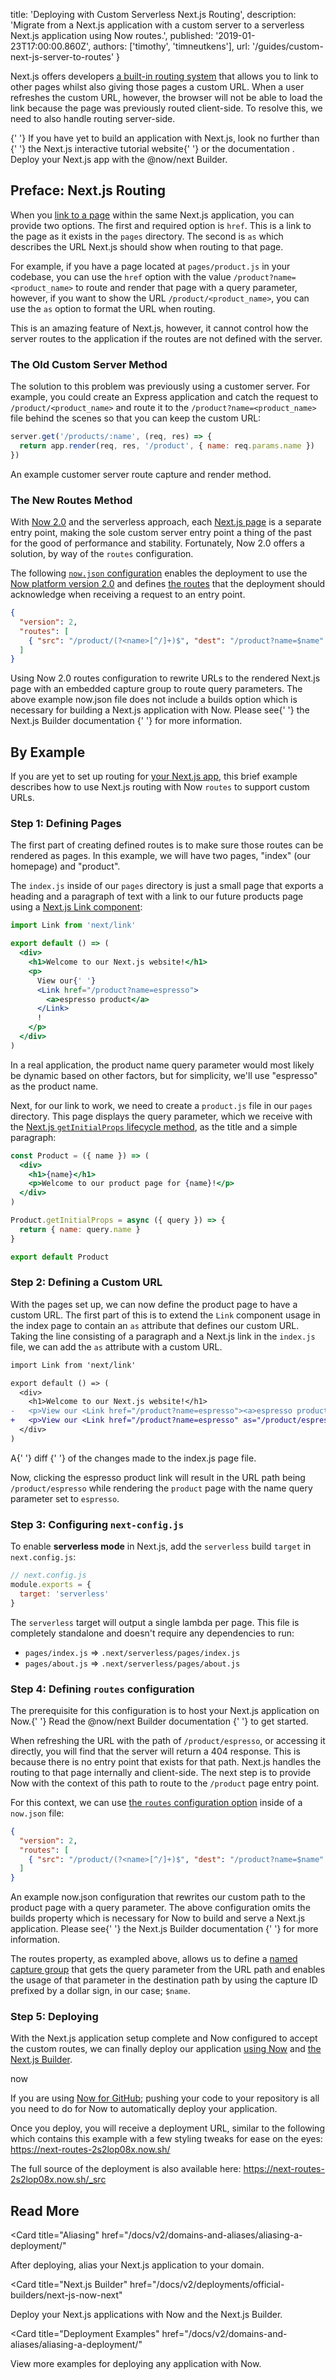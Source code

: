 
  title: 'Deploying with Custom Serverless Next.js Routing',
  description:
    'Migrate from a Next.js application with a custom server to a serverless Next.js application using Now routes.',
  published: '2019-01-23T17:00:00.860Z',
  authors: ['timothy', 'timneutkens'],
  url: '/guides/custom-next-js-server-to-routes'
}

Next.js offers developers [a built-in routing system](https://nextjs.org/docs/#routing) that allows you to link to other pages whilst also giving those pages a custom URL. When a user refreshes the custom URL, however, the browser will not be able to load the link because the page was previously routed client-side. To resolve this, we need to also handle routing server-side.

<Note>
  {' '}
  If you have yet to build an application with Next.js, look no further than<GenericLink href="https://nextjs.org/learn">
    {' '}
    the Next.js interactive tutorial website{' '}
  </GenericLink> or <GenericLink href="https://nextjs.org/docs">
    the documentation
  </GenericLink>. <GenericLink href="/docs/v2/deployments/official-builders/next-js-now-next">Deploy your Next.js app with the @now/next Builder.</GenericLink>
</Note>

## Preface: Next.js Routing

When you [link to a page](https://nextjs.org/docs/#routing) within the same Next.js application, you can provide two options. The first and required option is `href`. This is a link to the page as it exists in the `pages` directory. The second is `as` which describes the URL Next.js should show when routing to that page.

For example, if you have a page located at `pages/product.js` in your codebase, you can use the `href` option with the value `/product?name=<product_name>` to route and render that page with a query parameter, however, if you want to show the URL `/product/<product_name>`, you can use the `as` option to format the URL when routing.

This is an amazing feature of Next.js, however, it cannot control how the server routes to the application if the routes are not defined with the server.

### The Old Custom Server Method

The solution to this problem was previously using a customer server. For example, you could create an Express application and catch the request to `/product/<product_name>` and route it to the `/product?name=<product_name>` file behind the scenes so that you can keep the custom URL:

```js
server.get('/products/:name', (req, res) => {
  return app.render(req, res, '/product', { name: req.params.name })
})
```

<Caption>An example customer server route capture and render method.</Caption>

### The New Routes Method

With [Now 2.0](https://zeit.co/docs/v2/platform/upgrade-to-2-0/) and the serverless approach, each [Next.js page](https://zeit.co/docs/v2/deployments/official-builders/next-js-now-next/) is a separate entry point, making the sole custom server entry point a thing of the past for the good of performance and stability. Fortunately, Now 2.0 offers a solution, by way of the `routes` configuration.

The following [`now.json` configuration](/docs/v2/deployments/configuration) enables the deployment to use the [Now platform version 2.0](https://zeit.co/docs/v2/platform/overview/#versioning) and defines [the routes](/docs/v2/deployments/configuration#routes) that the deployment should acknowledge when receiving a request to an entry point.

```json
{
  "version": 2,
  "routes": [
    { "src": "/product/(?<name>[^/]+)$", "dest": "/product?name=$name" }
  ]
}
```

<Caption>
  Using Now 2.0 routes configuration to rewrite URLs to the rendered Next.js
  page with an embedded capture group to route query parameters.
</Caption>

<Note>
  The above example <InlineCode>now.json</InlineCode> file does not include a
  builds option which is necessary for building a Next.js application with Now.
  Please see{' '}
  <GenericLink href="/docs/v2/deployments/official-builders/next-js-now-next/#how-to-use-it">
    the Next.js Builder documentation
  </GenericLink>{' '}
  for more information.
</Note>

## By Example

If you are yet to set up routing for [your Next.js app](https://nextjs.org/docs/#setup), this brief example describes how to use Next.js routing with Now `routes` to support custom URLs.

### Step 1: Defining Pages

The first part of creating defined routes is to make sure those routes can be rendered as pages. In this example, we will have two pages, "index" (our homepage) and "product".

The `index.js` inside of our `pages` directory is just a small page that exports a heading and a paragraph of text with a link to our future products page using a [Next.js Link component](https://nextjs.org/docs/#with-link):

```jsx
import Link from 'next/link'

export default () => (
  <div>
    <h1>Welcome to our Next.js website!</h1>
    <p>
      View our{' '}
      <Link href="/product?name=espresso">
        <a>espresso product</a>
      </Link>
      !
    </p>
  </div>
)
```

<Note>
  In a real application, the product name query parameter would most likely be
  dynamic based on other factors, but for simplicity, we'll use "espresso" as
  the product name.
</Note>

Next, for our link to work, we need to create a `product.js` file in our `pages` directory. This page displays the query parameter, which we receive with the [Next.js `getInitialProps` lifecycle method](https://nextjs.org/docs/#fetching-data-and-component-lifecycle), as the title and a simple paragraph:

```jsx
const Product = ({ name }) => (
  <div>
    <h1>{name}</h1>
    <p>Welcome to our product page for {name}!</p>
  </div>
)

Product.getInitialProps = async ({ query }) => {
  return { name: query.name }
}

export default Product
```

### Step 2: Defining a Custom URL

With the pages set up, we can now define the product page to have a custom URL.
The first part of this is to extend the `Link` component usage in the index page to contain an `as` attribute that defines our custom URL. Taking the line consisting of a paragraph and a Next.js link in the `index.js` file, we can add the `as` attribute with a custom URL.

```diff
import Link from 'next/link'

export default () => (
  <div>
    <h1>Welcome to our Next.js website!</h1>
-   <p>View our <Link href="/product?name=espresso"><a>espresso product</a></Link>!</p>
+   <p>View our <Link href="/product?name=espresso" as="/product/espresso"><a>espresso product</a></Link>!</p>
  </div>
)
```

<Caption>
  A{' '}
  <GenericLink href="https://en.wikipedia.org/wiki/File_comparison">
    diff
  </GenericLink>{' '}
  of the changes made to the <InlineCode>index.js</InlineCode> page file.
</Caption>

Now, clicking the espresso product link will result in the URL path being `/product/espresso` while rendering the `product` page with the name query parameter set to `espresso`.

### Step 3: Configuring `next-config.js`

To enable **serverless mode** in Next.js, add the `serverless` build `target` in `next.config.js`:

```js
// next.config.js
module.exports = {
  target: 'serverless'
}
```

The `serverless` target will output a single lambda per page. This file is completely standalone and doesn't require any dependencies to run:

- `pages/index.js` => `.next/serverless/pages/index.js`
- `pages/about.js` => `.next/serverless/pages/about.js`

### Step 4: Defining `routes` configuration

<Note>
  The prerequisite for this configuration is to host your Next.js application on
  Now.{' '}
  <GenericLink href="/docs/v2/deployments/official-builders/next-js-now-next/">
    Read the @now/next Builder documentation
  </GenericLink>{' '}
  to get started.
</Note>

When refreshing the URL with the path of `/product/espresso`, or accessing it directly, you will find that the server will return a 404 response. This is because there is no entry point that exists for that path. Next.js handles the routing to that page internally and client-side. The next step is to provide Now with the context of this path to route to the `/product` page entry point.

For this context, we can use [the `routes` configuration option](/docs/v2/deployments/configuration#routes) inside of a `now.json` file:

```json
{
  "version": 2,
  "routes": [
    { "src": "/product/(?<name>[^/]+)$", "dest": "/product?name=$name" }
  ]
}
```

<Caption>
  An example <InlineCode>now.json</InlineCode> configuration that rewrites our
  custom path to the product page with a query parameter.
</Caption>

<Note>
  The above configuration omits the <InlineCode>builds</InlineCode> property
  which is necessary for Now to build and serve a Next.js application. Please
  see{' '}
  <GenericLink href="/docs/v2/deployments/official-builders/next-js-now-next/#how-to-use-it">
    the Next.js Builder documentation
  </GenericLink>{' '}
  for more information.
</Note>

The routes property, as exampled above, allows us to define a [named capture group](https://www.pcre.org/original/doc/html/pcrepattern.html#SEC16) that gets the query parameter from the URL path and enables the usage of that parameter in the destination path by using the capture ID prefixed by a dollar sign, in our case; `$name`.

### Step 5: Deploying

With the Next.js application setup complete and Now configured to accept the custom routes, we can finally deploy our application [using Now](/docs) and [the Next.js Builder](/docs/v2/deployments/official-builders/next-js-now-next/).

<TerminalInput>now</TerminalInput>

If you are using [Now for GitHub](/docs/v2/integrations/now-for-github/); pushing your code to your repository is all you need to do for Now to automatically deploy your application.

Once you deploy, you will receive a deployment URL, similar to the following which contains this example with a few styling tweaks for ease on the eyes: https://next-routes-2s2lop08x.now.sh/

The full source of the deployment is also available here: https://next-routes-2s2lop08x.now.sh/_src

## Read More

<Card
  title="Aliasing"
  href="/docs/v2/domains-and-aliases/aliasing-a-deployment/"
>
  After deploying, alias your Next.js application to your domain.
</Card>

<Card
  title="Next.js Builder"
  href="/docs/v2/deployments/official-builders/next-js-now-next"
>
  Deploy your Next.js applications with Now and the Next.js Builder.
</Card>

<Card
  title="Deployment Examples"
  href="/docs/v2/domains-and-aliases/aliasing-a-deployment/"
>
  View more examples for deploying any application with Now.
</Card>

